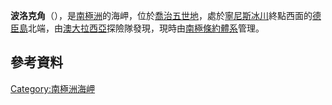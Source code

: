 {{coord|68|3|S|146|50|E|display=title}}

'''波洛克角'''（{{lang-en|Cape Pollock}}），是[[南極洲|南極洲]]的海岬，位於[[喬治五世地|喬治五世地]]，處於[[寧尼斯冰川|寧尼斯冰川]]終點西面的[[德臣島|德臣島]]北端，由[[澳大拉西亞|澳大拉西亞]]探險隊發現，現時由[[南極條約體系|南極條約體系]]管理。

==參考資料==
{{usgs-gazetteer}}

{{DEFAULTSORT:Cape Pollock}}
[[Category:南極洲海岬|Category:南極洲海岬]]


{{GeorgeVLand-geo-stub}}